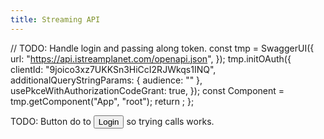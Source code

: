 ```yaml
---
title: Streaming API
---
```


<!-- Disabling RapiDoc for now since it jumps strangely, probably due to conflicting scroll spy features or something... -->
<!-- import "rapidoc";

<rapi-doc
spec-url="https://api.istreamplanet.com/openapi.json"
server-url="https://api.istreamplanet.com/"
render-style="view"
layout="column"
show-header="false"
show-info="false"
allow-server-selection={false}
allow-authentication={false}
api-key-name="Authorization"
api-key-location="header"
api-key-value="-"
primary-color="#f04e23"
nav-accent-color="#395d93"> </rapi-doc> -->


  // TODO: Handle login and passing along token.
  const tmp = SwaggerUI({
    url: "https://api.istreamplanet.com/openapi.json",
  });
  tmp.initOAuth({
    clientId: "9joico3xz7UKKSn3HiCcI2RJWkqs1INQ",
    additionalQueryStringParams: { audience: "" },
    usePkceWithAuthorizationCodeGrant: true,
  });
  const Component = tmp.getComponent("App", "root");
  return <Component />;
};

TODO: Button do to <button>Login</button> so trying calls works.

<Reference />
